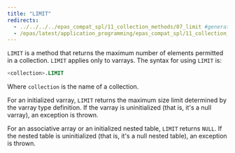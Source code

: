 ```yaml
---
title: "LIMIT"
redirects:
  - ../../../../epas_compat_spl/11_collection_methods/07_limit #generated for docs/epas/reorg-role-use-case-mode
  - /epas/latest/application_programming/epas_compat_spl/11_collection_methods/07_limit/
---
```


<div id="limit" class="registered_link"></div>

`LIMIT` is a method that returns the maximum number of elements permitted in a collection. `LIMIT` applies only to varrays. The syntax for using `LIMIT` is:

```sql
<collection>.LIMIT
```

Where `collection` is the name of a collection.

For an initialized varray, `LIMIT` returns the maximum size limit determined by the varray type definition. If the varray is uninitialized (that is, it's a null varray), an exception is thrown.

For an associative array or an initialized nested table, `LIMIT` returns `NULL`. If the nested table is uninitialized (that is, it's a null nested table), an exception is thrown.
